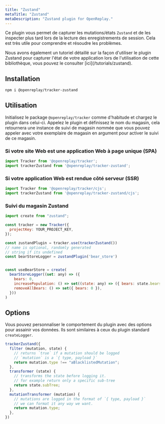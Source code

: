 ```yaml
---
title: "Zustand"
metaTitle: "Zustand"
metaDescription: "Zustand plugin for OpenReplay."
---
```


Ce plugin vous permet de capturer les mutations/états `Zustand` et de les inspecter plus tard lors de la lecture des enregistrements de session. Cela est très utile pour comprendre et résoudre les problèmes.

<Aside type="tip">
  Nous avons également un tutoriel détaillé sur la façon d'utiliser le plugin Zustand pour capturer l'état de votre application lors de l'utilisation de cette bibliothèque, vous pouvez le consulter [ici](/tutorials/zustand).
</Aside>



## Installation


```bash
npm i @openreplay/tracker-zustand
```


## Utilisation

Initialisez le package `@openreplay/tracker` comme d'habitude et chargez le plugin dans celui-ci. Appelez le plugin et définissez le nom du magasin, cela retournera une instance de suivi de magasin nommée que vous pouvez appeler avec votre exemplaire de magasin en argument pour activer le suivi de ce magasin.

### Si votre site Web est une application Web à page unique (SPA)


```js
import Tracker from '@openreplay/tracker';
import trackerZustand from '@openreplay/tracker-zustand';
```


### Si votre application Web est rendue côté serveur (SSR)


```js
import Tracker from '@openreplay/tracker/cjs';
import trackerZustand from '@openreplay/tracker-zustand/cjs';
```


### Suivi du magasin Zustand


```js
import create from "zustand";

const tracker = new Tracker({
  projectKey: YOUR_PROJECT_KEY,
});

const zustandPlugin = tracker.use(trackerZustand())
// name is optional, randomly generated 
// string if its undefined
const bearStoreLogger = zustandPlugin('bear_store')


const useBearStore = create(
  bearStoreLogger((set: any) => ({
    bears: 0,
    increasePopulation: () => set((state: any) => ({ bears: state.bears + 1 })),
    removeAllBears: () => set({ bears: 0 }),
  }))
)
```


## Options

Vous pouvez personnaliser le comportement du plugin avec des options pour assainir vos données. Ils sont similaires à ceux du plugin standard `createLogger`.


```js
trackerZustand({
  filter (mutation, state) {
    // returns `true` if a mutation should be logged
    // `mutation` is a `{ type, payload }`
    return mutation.type !== "aBlacklistedMutation";
  },
  transformer (state) {
    // transforms the state before logging it.
    // for example return only a specific sub-tree
    return state.subTree;
  },
  mutationTransformer (mutation) {
    // mutations are logged in the format of `{ type, payload }`
    // we can format it any way we want.
    return mutation.type;
  },
})
```


